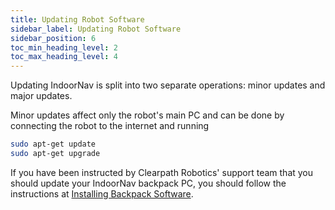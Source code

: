 ---
title: Updating Robot Software
sidebar_label: Updating Robot Software
sidebar_position: 6
toc_min_heading_level: 2
toc_max_heading_level: 4
---

Updating IndoorNav is split into two separate operations: minor updates
and major updates.

Minor updates affect only the robot's main PC and can be done by
connecting the robot to the internet and running

``` bash
sudo apt-get update
sudo apt-get upgrade
```

If you have been instructed by Clearpath Robotics' support team that
you should update your IndoorNav backpack PC, you should follow the
instructions at [Installing Backpack Software](/docs_indoornav_user_manual/installing_backpack_software.mdx).